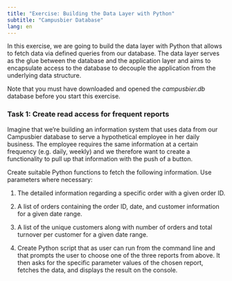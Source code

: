 ```yaml
---
title: "Exercise: Building the Data Layer with Python"
subtitle: "Campusbier Database"
lang: en
---
```


In this exercise, we are going to build the data layer with Python that allows to fetch data via defined queries from our database. The data layer serves as the glue between the database and the application layer and aims to encapsulate access to the database to decouple the application from the underlying data structure.

::: {.callout-note appearance="simple" icon="false"}
Note that you must have downloaded and opened the *campusbier.db* database before you start this exercise.
:::

### Task 1: Create read access for frequent reports

Imagine that we're building an information system that uses data from our Campusbier database to serve a hypothetical employee in her daily business. The employee requires the same information at a certain frequency (e.g. daily, weekly) and we therefore want to create a functionality to pull up that information with the push of a button.

Create suitable Python functions to fetch the following information. Use parameters where necessary:

1. The detailed information regarding a specific order with a given order ID.

2. A list of orders containing the order ID, date, and customer information for a given date range.

3. A list of the unique customers along with number of orders and total turnover per customer for a given date range.

4. Create Python script that as user can run from the command line and that prompts the user to choose one of the three reports from above. It then asks for the specific parameter values of the chosen report, fetches the data, and displays the result on the console.

